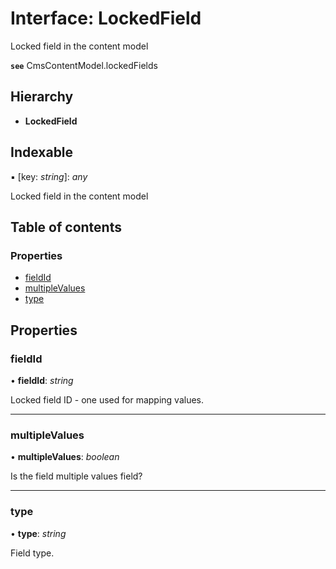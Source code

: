# Interface: LockedField

Locked field in the content model

**`see`** CmsContentModel.lockedFields

## Hierarchy

* **LockedField**

## Indexable

▪ [key: *string*]: *any*

Locked field in the content model

## Table of contents

### Properties

- [fieldId](lockedfield.mdx#fieldid)
- [multipleValues](lockedfield.mdx#multiplevalues)
- [type](lockedfield.mdx#type)

## Properties

### fieldId

• **fieldId**: *string*

Locked field ID - one used for mapping values.

___

### multipleValues

• **multipleValues**: *boolean*

Is the field multiple values field?

___

### type

• **type**: *string*

Field type.
